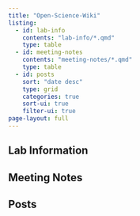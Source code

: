 ```yaml
---
title: "Open-Science-Wiki"
listing: 
  - id: lab-info
    contents: "lab-info/*.qmd"
    type: table
  - id: meeting-notes
    contents: "meeting-notes/*.qmd"
    type: table
  - id: posts
    sort: "date desc"
    type: grid
    categories: true
    sort-ui: true
    filter-ui: true
page-layout: full
---
```


## Lab Information

:::{#lab-info}
:::

## Meeting Notes

:::{#meeting-notes}
:::


## Posts

:::{#posts}
:::
